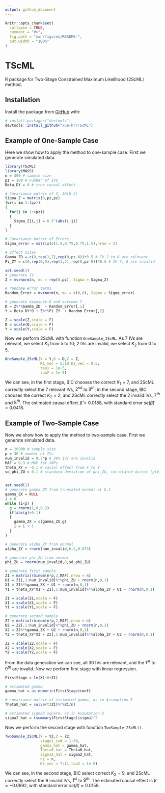 ```yaml
---
output: github_document
---
```


<!-- README.md is generated from README.Rmd. Please edit that file -->

```r
knitr::opts_chunk$set(
  collapse = TRUE,
  comment = "#>",
  fig.path = "man/figures/README-",
  out.width = "100%"
)
```

# TScML

<!-- badges: start -->
<!-- badges: end -->

R package for Two-Stage Constrained Maximum Likelihood (2ScML) method.

## Installation

Install the package from [GitHub](https://github.com/) with:

``` r
# install.packages("devtools")
devtools::install_github("xue-hr/TScML")
```
## Example of One-Sample Case

Here we show how to apply the method to one-sample case. First we generate simulated data.

```r
library(TScML)
library(MASS)
n = 300 # sample size
pz = 100 # number of IVs
Beta_DY = 0 # true causal effect

# Covariance matrix of Z, AR(0.5)
Sigma_Z = matrix(0,pz,pz)
for(i in 1:(pz))
{
  for(j in 1:(pz))
  {
    Sigma_Z[i,j] = 0.5^(abs(i-j))
  }
}

# Covariance matrix of Errors
Sigma_error = matrix(c(1.5,0.75,0.75,1.5),nrow = 2)

# Effect Sizes
Gamma_ZD = c(0,rep(1,7),rep(0,pz-8))*0.5 # IV 2 to 8 are relevant
Pi_ZY = c(0,rep(0,5),rep(1,2),rep(0,pz-8))*0.5 # IV 7, 8 are invalid

set.seed(1)
# generate IV
Z = mvrnorm(n, mu = rep(0,pz), Sigma = Sigma_Z)

# randome error terms
Random_Error = mvrnorm(n, mu = c(0,0), Sigma = Sigma_error)

# generate exposure D and outcome Y
D = Z%*%Gamma_ZD  + Random_Error[,1]
Y = Beta_DY*D + Z%*%Pi_ZY  + Random_Error[,2]

Z = scale(Z,scale = F)
D = scale(D,scale = F)
Y = scale(Y,scale = F)

```

Now we perform 2ScML with function `OneSample_2ScML`. As 7 IVs are relevant, we select $K_1$ from 5 to 10; 2 IVs are invalid, we select $K_2$ from 0 to 5.

```r
OneSample_2ScML(Y = Y,D = D,Z = Z,
                K1_vec = 5:10,K2_vec = 0:5,
                tau1 = 1e-5,
                tau2 = 1e-5)
```
We can see, in the first stage, BIC chooses the correct $K_1 = 7$, and 2ScML correctly select the 7 relevant IVs, $2^{nd}$ to $8^{th}$; in the second stage, BIC chooses the correct $K_2 = 2$, and 2ScML correctly select the 2 invalid IVs, $7^{th}$ and $8^{th}$. The estimated causal effect $\hat{\beta} = 0.0188$, with standard error $se(\hat{\beta}) = 0.0418$.

## Example of Two-Sample Case

Now we show how to apply the method to two-sample case. First we generate simulated data.

```r
n = 20000 # sample size
p = 30 # number of IVs
num_invalid = 0.3*p # 30% IVs are invalid
MAF = 0.3 # MAF for SNPs
theta_XY = -0.1 # causal effect from X to Y
sd_phi_ZU = 0.1 # standard deviation of phi_ZU, correlated direct (pleiotropic) effects


set.seed(1)
# generate gamma_ZX from truncated normal at 0.1
gamma_ZX = NULL
i = 0
while (i<p) {
  g = rnorm(1,0,0.2)
  if(abs(g)>0.1)
  {
    gamma_ZX = c(gamma_ZX,g)
    i = i + 1
  }
}

# generate alpha_ZY from normal
alpha_ZY = rnorm(num_invalid,0.5,0.075)

# generate phi_ZU from normal
phi_ZU = rnorm(num_invalid,0,sd_phi_ZU)

# generate first sample
Z1 = matrix(rbinom(n*p,2,MAF),nrow = n)
U1 = Z1[,1:num_invalid]%*%phi_ZU + rnorm(n,0,1)
X1 = Z1%*%gamma_ZX + U1 + rnorm(n,0,1)
Y1 = theta_XY*X1 + Z1[,1:num_invalid]%*%alpha_ZY + U1 + rnorm(n,0,1)

Z1 = scale(Z1,scale = F)
X1 = scale(X1,scale = F)
Y1 = scale(Y1,scale = F)

# generate second sample
Z2 = matrix(rbinom(n*p,2,MAF),nrow = n)
U2 = Z2[,1:num_invalid]%*%phi_ZU + rnorm(n,0,1)
X2 = Z2%*%gamma_ZX + U2 + rnorm(n,0,1)
Y2 = theta_XY*X2 + Z2[,1:num_invalid]%*%alpha_ZY + U2 + rnorm(n,0,1)

Z2 = scale(Z2,scale = F)
X2 = scale(X2,scale = F)
Y2 = scale(Y2,scale = F)

```

From the data generation we can see, all 30 IVs are relevant, and the $1^{st}$ to $9^{th}$ are invalid. Now we perform first stage with linear regression.

```r
FirstStage = lm(X1~0+Z1)

# estimated gamma
gamma_hat = as.numeric(FirstStage$coef) 

# covariance matrix of estimated gamma, as in Assumption 5
Theta0_hat = solve(t(Z1)%*%Z1/n) 

# estimated sigma2 square, as in Assumption 5
sigma2_hat = (summary(FirstStage)$sigma)^2 
```

Now we perform the second stage with function `TwoSample_2ScML()`.
```r
TwoSample_2ScML(Y = Y2,Z = Z2,
                stage1_ind = 1:30,
                gamma_hat = gamma_hat,
                Theta0_hat = Theta0_hat,
                sigma2_hat = sigma2_hat,
                n2 = n,
                K2_vec = 7:11,tau2 = 1e-5)
```
                
We can see, in the second stage, BIC select correct $K_2 = 9$, and 2ScML correctly select the 9 invalid IVs, $1^{st}$ to $9^{th}$. The estimated causal effect is $\hat{\beta} = -0.0992$, with standard error $se(\hat{\beta}) = 0.0158$.
